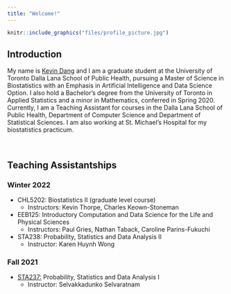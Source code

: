 ```yaml
---
title: "Welcome!"
---
```


```r
knitr::include_graphics("files/profile_picture.jpg")
```

## Introduction
My name is <a href="https://www.linkedin.com/in/dang-kevin/">Kevin Dang</a> and I am a graduate student at the University of Toronto Dalla Lana School of Public Health, pursuing a Master of Science in Biostatistics with an Emphasis in Artificial Intelligence and Data Science Option. I also hold a Bachelor's degree from the University of Toronto in Applied Statistics and a minor in Mathematics, conferred in Spring 2020. Currently, I am a Teaching Assistant for courses in the Dalla Lana School of Public Health,  Department of Computer Science and Department of Statistical Sciences. I am also working at St. Michael's Hospital for my biostatistics practicum.

<br>

## Teaching Assistantships 
### Winter 2022
* CHL5202: Biostatistics II (graduate level course)
  + Instructors: Kevin Thorpe, Charles Keown-Stoneman
* EEB125: Introductory Computation and Data Science for the Life and Physical Sciences
  + Instructors: Paul Gries, Nathan Taback, Caroline Parins-Fukuchi
* STA238: Probability, Statistics and Data Analysis II
  + Instructor: Karen Huynh Wong

### Fall 2021
* <a href="sta237.html">STA237:</a> Probability, Statistics and Data Analysis I
  + Instructor: Selvakkadunko Selvaratnam


